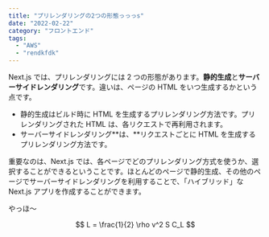 ```yaml
---
title: "プリレンダリングの2つの形態っっっs"
date: "2022-02-22"
category: "フロントエンド"
tags:
  - "AWS"
  - "rendkfdk"
---
```


Next.js では、プリレンダリングには 2 つの形態があります。**静的生成**と**サーバーサイドレンダリング**です。違いは、ページの HTML をいつ生成するかという点です。

- 静的生成はビルド時に HTML を生成するプリレンダリング方法です。プリレンダリングされた HTML は、各リクエストで再利用されます。
- サーバーサイドレンダリング**は、**リクエストごとに HTML を生成するプリレンダリング方法です。

重要なのは、Next.js では、各ページでどのプリレンダリング方式を使うか、選択することができるということです。ほとんどのページで静的生成、その他のページでサーバーサイドレンダリングを利用することで、「ハイブリッド」な Next.js アプリを作成することができます。

<Highlight>やっほ～</Highlight>

$$
L = \frac{1}{2} \rho v^2 S C_L
$$
